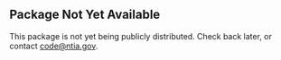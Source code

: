 ::: {.callout-important}
## Package Not Yet Available

This package is not yet being publicly distributed. Check back later, or contact [code@ntia.gov](mailto:code@ntia.gov).
:::
